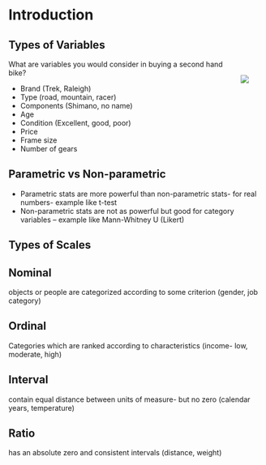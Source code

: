 # Introduction

## Types of Variables

<div>
  <div style="float: right; position: relative; top: 0px; padding: 30px;">
  ![](images/bicycle.png)
  </div>
What are variables you would consider in buying a second hand bike?\

- Brand (Trek, Raleigh)\
- Type (road, mountain, racer)\
- Components (Shimano, no name)\
- Age\
- Condition (Excellent, good, poor)\
- Price\
- Frame size\
- Number of gears\
</div>

## Parametric vs Non-parametric

- Parametric stats are more powerful than non-parametric stats- for real numbers- example like t-test\
- Non-parametric stats are not as powerful but good for category variables – example like Mann-Whitney U (Likert)\

## Types of Scales

::: {.callout-tip}
## Nominal

objects or people are categorized according to some criterion (gender, job category)
:::

::: {.callout-tip}
## Ordinal

Categories which are ranked according to characteristics (income- low, moderate, high)
:::

::: {.callout-tip}
## Interval

contain equal distance between units of measure- but no zero (calendar years, temperature)
:::

::: {.callout-tip}
## Ratio

has an absolute zero and consistent intervals (distance, weight)
:::


